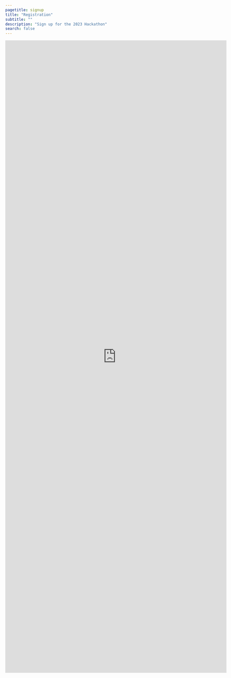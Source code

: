 ```yaml
---
pagetitle: signup
title: "Registration"
subtitle: ""
description: "Sign up for the 2023 Hackathon"
search: false
---
```



<div class="container-special">
  <iframe class="responsive-iframe" src="https://docs.google.com/forms/d/e/1FAIpQLSeys2dgnkU-nnDe0ugtLVRSranSPa5mFAixZhxeiJSFAwDrqQ/viewform?embedded=true" width="700" height="2000" frameborder="0" marginheight="0" marginwidth="0"></iframe>
</div> 
